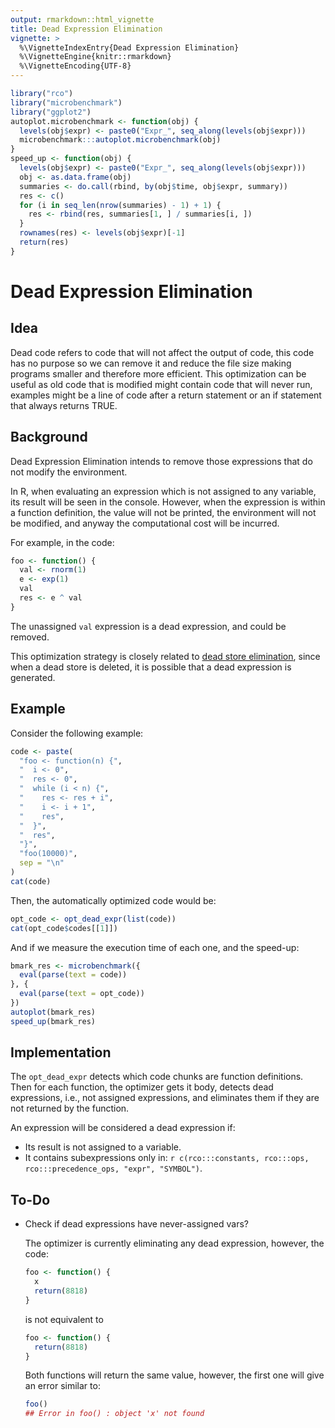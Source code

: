 ```yaml
---
output: rmarkdown::html_vignette
title: Dead Expression Elimination
vignette: >
  %\VignetteIndexEntry{Dead Expression Elimination}
  %\VignetteEngine{knitr::rmarkdown}
  %\VignetteEncoding{UTF-8}
---
```


```r
library("rco")
library("microbenchmark")
library("ggplot2")
autoplot.microbenchmark <- function(obj) {
  levels(obj$expr) <- paste0("Expr_", seq_along(levels(obj$expr)))
  microbenchmark:::autoplot.microbenchmark(obj)
}
speed_up <- function(obj) {
  levels(obj$expr) <- paste0("Expr_", seq_along(levels(obj$expr)))
  obj <- as.data.frame(obj)
  summaries <- do.call(rbind, by(obj$time, obj$expr, summary))
  res <- c()
  for (i in seq_len(nrow(summaries) - 1) + 1) {
    res <- rbind(res, summaries[1, ] / summaries[i, ])
  }
  rownames(res) <- levels(obj$expr)[-1]
  return(res)
}
```

# Dead Expression Elimination

## Idea
Dead code refers to code that will not affect the output of code, this code has no purpose so we can remove it and reduce the file size making programs smaller and therefore more efficient. This optimization can be useful as old code that is modified might contain code that will never run, examples might be a line of code after a return statement or an if statement that always returns TRUE.

## Background

Dead Expression Elimination intends to remove those expressions that do not modify the environment.

In R, when evaluating an expression which is not assigned to any variable, its result will be seen in the console. However, when the expression is within a function definition, the value will not be printed, the environment will not be modified, and anyway the computational cost will be incurred.

For example, in the code:

```r
foo <- function() {
  val <- rnorm(1)
  e <- exp(1)
  val
  res <- e ^ val
}
```

The unassigned `val` expression is a dead expression, and could be removed.

This optimization strategy is closely related to [dead store elimination](opt-dead-store.html), since when a dead store is deleted, it is possible that a dead expression is generated.

## Example

Consider the following example:

```r
code <- paste(
  "foo <- function(n) {",
  "  i <- 0",
  "  res <- 0",
  "  while (i < n) {",
  "    res <- res + i",
  "    i <- i + 1",
  "    res",
  "  }",
  "  res",
  "}",
  "foo(10000)",
  sep = "\n"
)
cat(code)
```

Then, the automatically optimized code would be:

```r
opt_code <- opt_dead_expr(list(code))
cat(opt_code$codes[[1]])
```

And if we measure the execution time of each one, and the speed-up:

```r
bmark_res <- microbenchmark({
  eval(parse(text = code))
}, {
  eval(parse(text = opt_code))
})
autoplot(bmark_res)
speed_up(bmark_res)
```

## Implementation

The `opt_dead_expr` detects which code chunks are function definitions. Then for each function, the optimizer gets it body, detects dead expressions, i.e., not assigned expressions, and eliminates them if they are not returned by the function.

An expression will be considered a dead expression if:

  * Its result is not assigned to a variable.
  * It contains subexpressions only in: `r c(rco:::constants, rco:::ops, rco:::precedence_ops, "expr", "SYMBOL")`.

## To-Do

* Check if dead expressions have never-assigned vars?
  
  The optimizer is currently eliminating any dead expression, however, the code:
  
  ```r
  foo <- function() {
    x
    return(8818)
  }
  ```
  
  is not equivalent to
  
  ```r
  foo <- function() {
    return(8818)
  }
  ```
  Both functions will return the same value, however, the first one will give an error similar to:
  
  ```r
  foo()
  ## Error in foo() : object 'x' not found
  ```
